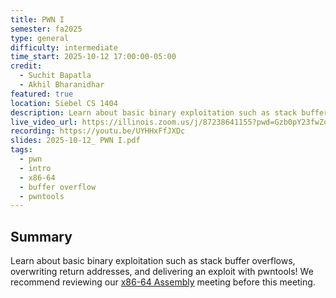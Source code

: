 ```yaml
---
title: PWN I
semester: fa2025
type: general
difficulty: intermediate
time_start: 2025-10-12 17:00:00-05:00
credit:
  - Suchit Bapatla
  - Akhil Bharanidhar
featured: true
location: Siebel CS 1404
description: Learn about basic binary exploitation such as stack buffer overflows, overwriting return addresses, and delivering an exploit with pwntools!
live_video_url: https://illinois.zoom.us/j/87238641155?pwd=Gzb0pY23fwZoctArNxCz4VMsrWwbSb.1
recording: https://youtu.be/UYHHxFfJXDc
slides: 2025-10-12_ PWN I.pdf
tags:
  - pwn
  - intro
  - x86-64
  - buffer overflow
  - pwntools
---
```

## Summary
Learn about basic binary exploitation such as stack buffer overflows, overwriting return addresses, and delivering an exploit with pwntools! We recommend reviewing our [x86-64 Assembly](/meetings/general/2025-10-05/) meeting before this meeting.

